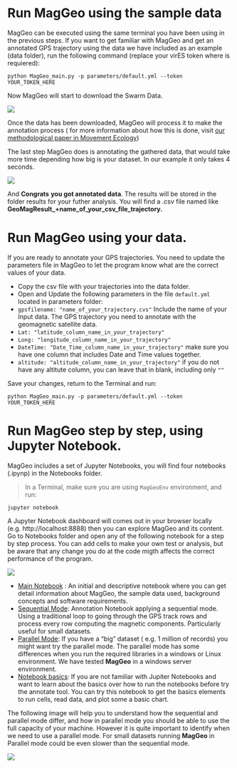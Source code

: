 # Run MagGeo using the sample data {.unnumbered}

MagGeo can be executed using the same terminal you have been using in the previous steps. If you want to get familiar with MagGeo and get an annotated GPS trajectory using the data we have included as an example (data folder), run the following command (replace your virES token where is requiered):

```         
python MagGeo_main.py -p parameters/default.yml --token YOUR_TOKEN_HERE
```

Now MagGeo will start to download the Swarm Data.

![](/images/poetry_data.png)

Once the data has been downloaded, MagGeo will process it to make the annotation process ( for more information about how this is done, visit [our methodological paper in Movement Ecology](https://movementecologyjournal.biomedcentral.com/track/pdf/10.1186/s40462-021-00268-4.pdf))

The last step MagGeo does is annotating the gathered data, that would take more time depending how big is your dataset. In our example it only takes 4 seconds.

![](/images/poetry_annotate.png)

And **Congrats** **you got annotated data**. The results will be stored in the folder results for your futher analysis. You will find a .csv file named like **GeoMagResult\_+name_of_your_csv_file_trajectory.**

# Run MagGeo using your data.

If you are ready to annotate your GPS trajectories. You need to update the parameters file in MagGeo to let the program know what are the correct values of your data.

-   Copy the csv file with your trajectories into the data folder.
-   Open and Update the following parameters in the file `default.yml` located in parameters folder:
-   `gpsfilename: "name_of_your_trajectory.cvs"` Include the name of your Input data. The GPS trajectory you need to annotate with the geomagnetic satellite data.
-   `Lat: "latitude_column_name_in_your_trajectory"`
-   `Long: "longitude_column_name_in_your_trajectory"`
-   `DateTime: "Date_Time_column_name_in_your_trajectory"` make sure you have one column that includes Date and Time values together.
-   `altitude: "altitude_column_name_in_your_trajectory"` if you do not have any altitute column, you can leave that in blank, including only `""`

Save your changes, return to the Terminal and run:

```         
python MagGeo_main.py -p parameters/default.yml --token YOUR_TOKEN_HERE
```

# Run MagGeo step by step, using Jupyter Notebook.

MagGeo includes a set of Jupyter Notebooks, you will find four notebooks (.ipynp) in the Notebooks folder.

> In a Terminal, make sure you are using `MagGeoEnv` environment, and run:

```         
jupyter notebook
```

A Jupyter Notebook dashboard will comes out in your browser locally (e.g. http://localhost:8888) then you can explore MagGeo and its content. Go to Notebooks folder and open any of the following notebook for a step by step process. You can add cells to make your own test or analysis, but be aware that any change you do at the code migth affects the correct performance of the program.

![](/images/JupyterDashboard.png)

-   [Main Notebook](https://github.com/MagGeo/MagGeo-Annotation-Program/blob/master/Notebooks/MagGeo%20-%20Home.ipynb) : An initial and descriptive notebook where you can get detail information about MagGeo, the sample data used, background concepts and software requirements.
-   [Sequential Mode](https://github.com/MagGeo/MagGeo-Annotation-Program/blob/master/Notebooks/MagGeo%20-%20Sequential%20Mode.ipynb): Annotation Notebook applying a sequential mode. Using a traditional loop to going through the GPS track rows and process every row computing the magnetic components. Particularly useful for small datasets.
-   [Parallel Mode](https://github.com/MagGeo/MagGeo-Annotation-Program/blob/master/Notebooks/MagGeo%20-%20Parallel%20Mode.ipynb): If you have a "big" dataset ( e.g. 1 million of records) you might want try the parallel mode. The parallel mode has some differences when you run the required libraries in a windows or Linux environment. We have tested **MagGeo** in a windows server environment.
-   [Notebook basics](https://github.com/MagGeo/MagGeo-Annotation-Program/blob/master/Notebooks/Notebook%20-%20Basics.ipynb): If you are not familiar with Jupiter Notebooks and want to learn about the basics over how to run the notebooks before try the annotate tool. You can try this notebook to get the basics elements to run cells, read data, and plot some a basic chart.

The following image will help you to understand how the sequential and parallel mode differ, and how in parallel mode you should be able to use the full capacity of your machine. However it is quite important to identify when we need to use a parallel mode. For small datasets running **MagGeo** in Parallel mode could be even slower than the sequential mode.

<img src="/images/Sequential_ParallelMode-Jupyter.png"/>